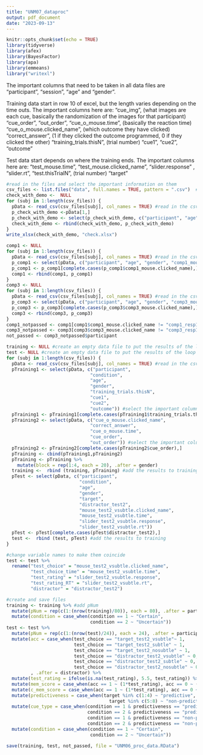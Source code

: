 ```yaml
---
title: "UNM07_dataproc"
output: pdf_document
date: "2023-09-13"
---
```


```r
knitr::opts_chunk$set(echo = TRUE)
library(tidyverse)
library(afex)
library(BayesFactor)
library(apa)
library(emmeans)
library("writexl")
```
The important columns that need to be taken in all data files are "participant", "session", "age" and "gender".

Training data start in row 10 of excel, but the length varies depending on the time outs. The important columns here are: 
"cue_img", (what images are each cue, basically the randomization of the images for that participant)
"cue_order",
"out_order",
"cue_o_mouse.time", (basically the reaction time)
"cue_o_mouse.clicked_name", (which outcome they have clicked)
"correct_answer", (1 if they clicked the outcome programmed, 0 if they clicked the other)
"training_trials.thisN", (trial number)
"cue1",
"cue2",
"outcome"

Test data start depends on where the training ends. The important columns here are:
"test_mouse.time",
"test_mouse.clicked_name",
"slider.response" ,
"slider.rt",
"test.thisTrialN", (trial number)
"target"

```r
#read in the files and select the important information on them
csv_files <- list.files("data", full.names = TRUE, pattern = ".csv")  # needed for reading data
check_with_demo <-  NULL
for (subj in 1:length(csv_files)) {
  pData <- read_csv(csv_files[subj], col_names = TRUE) #read in the csv files
  p_check_with_demo <-pData[1,]
  p_check_with_demo <- select(p_check_with_demo, c("participant", "age", "gender", "condition"))
  check_with_demo <- rbind(check_with_demo, p_check_with_demo)
}
write_xlsx(check_with_demo, "check.xlsx")
```
```r
comp1 <- NULL
for (subj in 1:length(csv_files)) {
  pData <- read_csv(csv_files[subj], col_names = TRUE) #read in the csv files
  p_comp1 <- select(pData, c("participant", "age", "gender", "comp1_mouse.clicked_name" ))
  p_comp1 <- p_comp1[complete.cases(p_comp1$comp1_mouse.clicked_name),]
  comp1 <- rbind(comp1, p_comp1)
}
comp3 <- NULL
for (subj in 1:length(csv_files)) {
  pData <- read_csv(csv_files[subj], col_names = TRUE) #read in the csv files
  p_comp3 <- select(pData, c("participant", "age", "gender", "comp3_mouse.clicked_name" ))
  p_comp3 <- p_comp3[complete.cases(p_comp3$comp3_mouse.clicked_name),]
  comp3 <- rbind(comp3, p_comp3)
}
comp1_notpassed <- comp1[comp1$comp1_mouse.clicked_name != "comp1_resp1", ]
comp3_notpassed <- comp3[comp3$comp3_mouse.clicked_name != "comp3_resp1", ]
not_passed <- comp3_notpassed$participant
```

```r
training <- NULL #create an empty data file to put the results of the loop
test <- NULL #create an empty data file to put the results of the loop
for (subj in 1:length(csv_files)) {
  pData <- read_csv(csv_files[subj], col_names = TRUE) #read in the csv files
  pTraining1 <- select(pData, c("participant",
                               "condition",
                               "age",
                               "gender",
                               "training_trials.thisN", 
                               "cue1", 
                               "cue2", 
                               "outcome")) #select the important columns
  pTraining1 <- pTraining1[complete.cases(pTraining1$training_trials.thisN),]#this selects the rows with information on them 
  pTraining2 <- select(pData, c("cue_o_mouse.clicked_name",
                               "correct_answer",
                               "cue_o_mouse.time", 
                               "cue_order", 
                               "out_order")) #select the important columns
  pTraining2 <- pTraining2[complete.cases(pTraining2$cue_order),]
  pTraining <- cbind(pTraining1,pTraining2)
  pTraining <- pTraining %>%
    mutate(block = rep(1:4, each = 20), .after = gender)
  training <-  rbind (training, pTraining) #add the results to training
  pTest <- select(pData, c("participant",
                           "condition",
                           "age",
                           "gender",
                           "target",
                           "distractor_test2",
                           "mouse_test2_vsubtle.clicked_name",
                           "mouse_test2_vsubtle.time",
                           "slider_test2_vsubtle.response",
                           "slider_test2_vsubtle.rt"))
  pTest <- pTest[complete.cases(pTest$distractor_test2),]
  test <-  rbind (test, pTest) #add the results to training
}
```

```r
#change variable names to make them coincide
test <- test %>%
  rename("test_choice" = "mouse_test2_vsubtle.clicked_name",
         "test_choice_time" = "mouse_test2_vsubtle.time",
         "test_rating" = "slider_test2_vsubtle.response",
         "test_rating_RT" = "slider_test2_vsubtle.rt",
         "distractor" = "distractor_test2")
```

```r
#create and save files
training <- training %>% #add pNum
  mutate(pNum = rep(c(1:(nrow(training)/80)), each = 80), .after = participant) %>%
  mutate(condition = case_when(condition == 1 ~ "Certain",
                               condition == 2 ~ "Uncertain"))
test <- test %>%
  mutate(pNum = rep(c(1:(nrow(test)/24)), each = 24), .after = participant)%>%
  mutate(acc = case_when(test_choice == "target_test2_vsubtle"~ 1,
                         test_choice == "target_test2_subtle" ~ 1,
                         test_choice == "target_test2_nosubtle" ~ 1,
                         test_choice == "distractor_test2_vsubtle" ~ 0,
                         test_choice == "distractor_test2_subtle" ~ 0,
                         test_choice == "distractor_test2_nosubtle" ~ 0)
         , .after = distractor) %>%
  mutate(test_rating = ifelse(is.na(test_rating), 5.5, test_rating)) %>%
  mutate(mem_score = case_when(acc == 1 ~ (1*test_rating), acc == 0 ~ (-1*test_rating)), .after = acc) %>%
  mutate(c_mem_score = case_when(acc == 1 ~ (1*test_rating), acc == 0 ~ (0*test_rating)), .after = mem_score) %>%
  mutate(predictiveness = case_when(target %in% c(1:4) ~ "predictive", 
                                      target %in% c(5:8) ~ "non-predictive")) %>%
  mutate(cue_type = case_when(condition == 1 & predictiveness == "predictive" ~ "C_P", 
                              condition == 2 & predictiveness == "predictive" ~ "U_P",
                              condition == 1 & predictiveness == "non-predictive" ~ "C_NP", 
                              condition == 2 & predictiveness == "non-predictive" ~ "U_NP")) %>%
  mutate(condition = case_when(condition == 1 ~ "Certain",
                               condition == 2 ~ "Uncertain"))
```


```r
save(training, test, not_passed, file = "UNM06_proc_data.RData")
```

